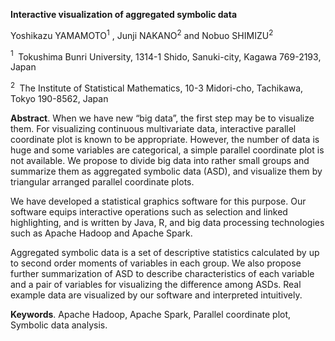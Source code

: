 <span>**Interactive visualization of aggregated symbolic data**</span>

Yoshikazu YAMAMOTO$^1$ , Junji NAKANO$^2$ and Nobuo SHIMIZU$^2$

$^1 \;$ Tokushima Bunri University, 1314-1 Shido, Sanuki-city, Kagawa
769-2193, Japan

$^2 \;$ The Institute of Statistical Mathematics, 10-3 Midori-cho,
Tachikawa, Tokyo 190-8562, Japan

<span>**Abstract**</span>. When we have new “big data”, the first step
may be to visualize them. For visualizing continuous multivariate data,
interactive parallel coordinate plot is known to be appropriate.
However, the number of data is huge and some variables are categorical,
a simple parallel coordinate plot is not available. We propose to divide
big data into rather small groups and summarize them as aggregated
symbolic data (ASD), and visualize them by triangular arranged parallel
coordinate plots.

We have developed a statistical graphics software for this purpose. Our
software equips interactive operations such as selection and linked
highlighting, and is written by Java, R, and big data processing
technologies such as Apache Hadoop and Apache Spark.

Aggregated symbolic data is a set of descriptive statistics calculated
by up to second order moments of variables in each group. We also
propose further summarization of ASD to describe characteristics of each
variable and a pair of variables for visualizing the difference among
ASDs. Real example data are visualized by our software and interpreted
intuitively.

<span>**Keywords**</span>. Apache Hadoop, Apache Spark, Parallel
coordinate plot, Symbolic data analysis.
